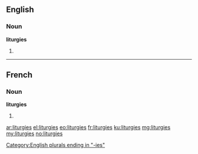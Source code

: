 ==English==

===Noun===
'''liturgies'''

# {{plural of|liturgy}}

[[Category:English plurals ending in "-ies"]]

----

==French==

===Noun===
'''liturgies''' {{f}}

# {{plural of|liturgie|lang=fr}}

[[ar:liturgies]]
[[el:liturgies]]
[[eo:liturgies]]
[[fr:liturgies]]
[[ku:liturgies]]
[[mg:liturgies]]
[[my:liturgies]]
[[no:liturgies]]